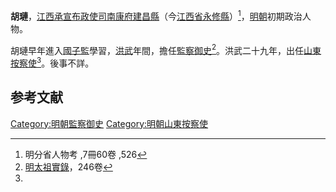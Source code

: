 {{Otheruses|胡璉 (消歧義)|other=同名或類似名的其它條目描述}}
'''胡璉'''，[[江西承宣布政使司|江西承宣布政使司]][[南康府|南康府]][[建昌縣|建昌縣]]（今[[江西省|江西省]][[永修縣|永修縣]]）<ref>明分省人物考 ,7冊60卷 ,526</ref>，[[明朝|明朝]]初期政治人物。

胡璉早年進入[[國子監|國子監]]學習，[[洪武|洪武]]年間，擔任[[監察御史|監察御史]]<ref name="#1">[[明太祖實錄|明太祖實錄]]，246卷</ref>。洪武二十九年，出任[[山東|山東]][[按察使|按察使]]<ref name="#1"/>。後事不詳。

==参考文献==
{{reflist}}
{{明朝人物小作品}}
[[Category:明朝監察御史|Category:明朝監察御史]]
[[Category:明朝山東按察使|Category:明朝山東按察使]]